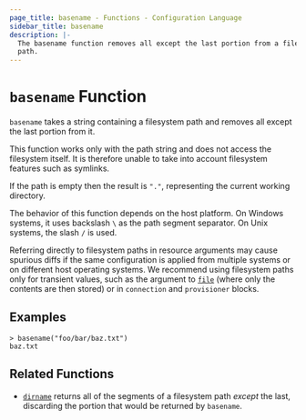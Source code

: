 ```yaml
---
page_title: basename - Functions - Configuration Language
sidebar_title: basename
description: |-
  The basename function removes all except the last portion from a filesystem
  path.
---
```


# `basename` Function

`basename` takes a string containing a filesystem path and removes all except
the last portion from it.

This function works only with the path string and does not access the
filesystem itself. It is therefore unable to take into account filesystem
features such as symlinks.

If the path is empty then the result is `"."`, representing the current
working directory.

The behavior of this function depends on the host platform. On Windows systems,
it uses backslash `\` as the path segment separator. On Unix systems, the slash
`/` is used.

Referring directly to filesystem paths in resource arguments may cause
spurious diffs if the same configuration is applied from multiple systems or on
different host operating systems. We recommend using filesystem paths only
for transient values, such as the argument to [`file`](/docs/from-1.5/functions/file) (where
only the contents are then stored) or in `connection` and `provisioner` blocks.

## Examples

```shell-session
> basename("foo/bar/baz.txt")
baz.txt
```

## Related Functions

- [`dirname`](/docs/from-1.5/functions/file/dirname) returns all of the segments of a filesystem path
  _except_ the last, discarding the portion that would be returned by
  `basename`.
